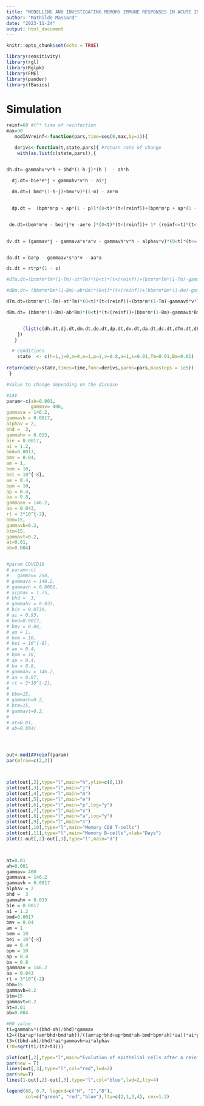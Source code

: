 ---
title: "MODELLING AND INVESTIGATING MEMORY IMMUNE RESPONSES IN ACUTE INFECTIOUS DISEASE. APPLICATION TO INFLUENZA A VIRUS AND SARS-COV-2 REINFECTIONS. "
author: "Mathilde Massard"
date: "2023-11-24"
output: html_document
---

```{r setup, include=FALSE}
knitr::opts_chunk$set(echo = TRUE)
```

```{r lib, include=FALSE}
library(sensitivity)
library(rgl)
library(Rglpk)
library(FME)
library(pander)
library(fBasics)
```

# Simulation

```{r,include=TRUE}
reinf=60 #t^* time of reinfection
max=90
   modIAVreinf<-function(pars,time=seq(0,max,by=1)){

   derivs<-function(t,state,pars){ #return rate of change
    with(as.list(c(state,pars)),{


dh.dt=-gammahv*v*h + bhd*(1-h-j)*(h )  - ah*h 

  dj.dt=-bie*e*j + gammahv*v*h - ai*j
  
  dm.dt=( bmd*(1-h-j)+bmv*v)*(1-m) - am*m

  
  dp.dt =  (bpm*m*p + ap*(1 - p))*(0<t)*(t<(reinf))+(bpm*m*p + ap*(1 - p) + gammavb*Bm*v)*((reinf)<=t)*(t<=(max))


 de.dt=(bem*m*e - bei*j*e -ae*e )*(0<t)*(t<(reinf))+ 1* (reinf<=t)*(t<(reinf+1))+(bem*m*e - bei*j*e -ae*e + gammavt*Tm*v)*((reinf+1)<=t)*(t<=(max))
  

dv.dt = (gammav*j - gammava*s*a*v - gammavh*v*h - alphav*v)*(0<t)*(t<=(reinf)) + 0.8* (reinf<=t)*(t<(reinf+1))+(gammav*j - gammava*s*a*v - gammavh*v*h - alphav*v)*((reinf+1)<=t)*(t<=(max))


da.dt = ba*p - gammaav*s*a*v - aa*a

ds.dt = rt*p*(1 - s) 

#dTm.dt=(btm*m*Tm*(1-Tm)-at*Tm)*(0<t)*(t<(reinf))+(btm*m*Tm*(1-Tm)-gammavt*v*Tm-at*Tm)*((reinf)<=t)*(t<=(max))

#dBm.dt= (bbm*m*Bm*(1-Bm)-ab*Bm)*(0<t)*(t<(reinf))+(bbm*m*Bm*(1-Bm)-gammavb*Bm*v-ab*Bm)*((reinf)<=t)*(t<=(max))

dTm.dt=(btm*m*(1-Tm)-at*Tm)*(0<t)*(t<(reinf))+(btm*m*(1-Tm)-gammavt*v*Tm-at*Tm)*((reinf)<=t)*(t<=(max))

dBm.dt= (bbm*m*(1-Bm)-ab*Bm)*(0<t)*(t<(reinf))+(bbm*m*(1-Bm)-gammavb*Bm*v-ab*Bm)*((reinf)<=t)*(t<=(max))


      (list(c(dh.dt,dj.dt,dm.dt,de.dt,dp.dt,dv.dt,da.dt,ds.dt,dTm.dt,dBm.dt)))
    })
   }

  # conditions 
    state  <- c(h=1,j=0,m=0,e=1,p=1,v=0.8,a=1,s=0.01,Tm=0.01,Bm=0.01)
    
return(ode(y=state,times=time,func=derivs,parms=pars,maxsteps = 1e5))
 }

#Value to change depending on the disease

#IAV
param<-c(ah=0.001,
         gammav= 400,
gammava = 146.2,
gammavh = 0.0017, 
alphav = 2,
bhd =  3, 
gammahv = 0.033, 
bie = 0.0017,
ai = 1.2,
bmd=0.0017, 
bmv = 0.04, 
am = 1, 
bem = 10,
bei = 10^{-8}, 
ae = 0.4,
bpm = 10, 
ap = 0.4,
ba = 0.8, 
gammaav = 146.2, 
aa = 0.043,
rt = 3*10^{-2},
bbm=15, 
gammavb=0.2, 
btm=15,
gammavt=0.2, 
at=0.01, 
ab=0.004) 


#param COVID19
# param<-c(
#   gammav= 250, 
# gammava = 146.2,
# gammavh = 0.0001, 
# alphav = 1.75,
# bhd =  3, 
# gammahv = 0.033,
# bie = 0.0739,
# ai = 0.93,
# bmd=0.0017, 
# bmv = 0.04,
# am = 1, 
# bem = 10,
# bei = 10^{-8}, 
# ae = 0.4,
# bpm = 10, 
# ap = 0.4, 
# ba = 0.8, 
# gammaav = 146.2, 
# aa = 0.07,
# rt = 3*10^{-2},
# 
# bbm=15, 
# gammavb=0.2, 
# btm=15, 
# gammavt=0.2, 
# 
# at=0.01, 
# ab=0.004) 




out<-modIAVreinf(param)
par(mfrow=c(2,2))



plot(out[,2],type="l",main="h",ylim=c(0,1))
plot(out[,3],type="l",main="j")
plot(out[,4],type="l",main="m")
plot(out[,5],type="l",main="e")
plot(out[,6],type="l",main="p",log="y")
plot(out[,7],type="l",main="v")
plot(out[,8],type="l",main="a",log="y")
plot(out[,9],type="l",main="s")
plot(out[,10],type="l",main="Memory CD8 T-cells")
plot(out[,11],type="l",main="Memory B-cells",xlab="Days")
plot(1-out[,2]-out[,3],type="l",main="d")



at=0.01
ah=0.001
gammav= 400
gammava = 146.2
gammavh = 0.0017 
alphav = 2
bhd =  3
gammahv = 0.033 
bie = 0.0017
ai = 1.2
bmd=0.0017
bmv = 0.04
am = 1
bem = 10
bei = 10^{-8} 
ae = 0.4
bpm = 10
ap = 0.4
ba = 0.8
gammaav = 146.2
aa = 0.043
rt = 3*10^{-2}
bbm=15
gammavb=0.2 
btm=15
gammavt=0.2 
at=0.01 
ab=0.004

#R0 value
t1=gammahv*((bhd-ah)/bhd)*gammav
t2=((ba*ap*(am*bhd+bmd*ah))/((am*ap*bhd+ap*bmd*ah-bmd*bpm*ah)*aa))*ai*gammava
t3=((bhd-ah)/bhd)*ai*gammavh+ai*alphav
(r0=sqrt(t1/(t2+t3)))
```


```{r,include=TRUE}



plot(out[,2],type="l",main="Evolution of epithelial cells after a reinfection at t=20 days.",ylim=c(0,1),col="green",xlab="Days",ylab="Proportion",lwd=2,lty=2)
par(new = T) 
lines(out[,3],type="l",col="red",lwd=2)
par(new=T)
lines(1-out[,2]-out[,3],type="l",col="blue",lwd=2,lty=4)

legend(60, 0.7, legend=c("H", "I","D"),
       col=c("green", "red","blue"),lty=c(2,1,3,4), cex=1.2)



```















